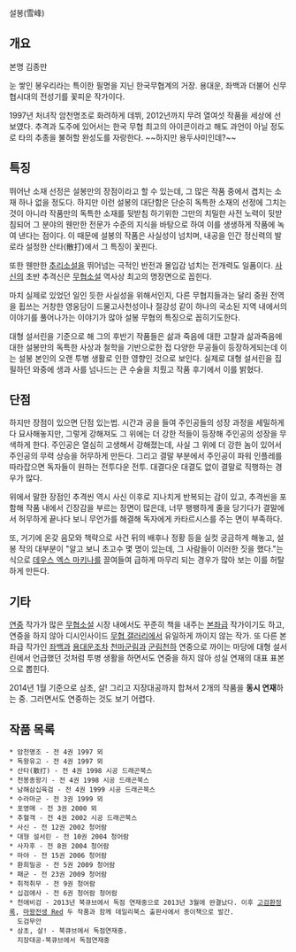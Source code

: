 설봉(雪峰)


== 개요 ==

본명 김종만 

눈 쌓인 봉우리라는 특이한 필명을 지닌 한국무협계의 거장. 용대운, 좌백과 더불어 신무협시대의 전성기를 꽃피운 작가이다.

1997년 처녀작 암천명조로 화려하게 데뷔, 2012년까지 무려 열여섯 작품을 세상에 선보였다. 추격과 도주에 있어서는 한국 무협 최고의 아이콘이라고 해도 과언이 아닐 정도로 타의 추종을 불허할 완성도를 자랑한다. ~~하지만 용두사미인데?~~

== 특징 ==
뛰어난 소재 선정은 설봉만의 장점이라고 할 수 있는데, 그 많은 작품 중에서 겹치는 소재 하나 없을 정도다. 하지만 이런 설봉의 대단함은 단순히 독특한 소재의 선정에 그치는 것이 아니라 작품만의 독특한 소재를 뒷받침 하기위한 그만의 치밀한 사전 노력이 뒷받침되어 그 분야의 웬만한 전문가 수준의 지식을 바탕으로 하여 이를 생생하게 작품에 녹여 낸다는 점이다. 이 때문에 설봉의 작품은 사실성이 넘치며, 내공을 인간 정신력의 발로라 설정한 산타(散打)에서 그 특징이 꽃핀다.

또한 웬만한 [[추리소설]]을 뛰어넘는 극적인 반전과 몰입감 넘치는 전개력도 일품이다. [[사신]]의 초반 추격신은 [[무협소설]] 역사상 최고의 명장면으로 꼽힌다.

마치 실제로 있었던 일인 듯한 사실성을 위해서인지, 다른 무협지들과는 달리 중원 전역을 휩쓰는 거창한 영웅담이 드물고사천성이나 절강성 같이 하나의 국소된 지역 내에서의 이야기를 풀어나가는 이야기가 많아 설봉 무협의 특징으로 꼽히기도한다.

대형 설서린을 기준으로 해 그의 후반기 작품들은 삶과 죽음에 대한 고찰과 삶과죽음에대한 설봉만의 독특한 사상과 철학을 기반으로한  접 다양한 무공들이 등장하게되는데 이는 설봉 본인의 오랜 투병 생활로 인한 영향인 것으로 보인다. 실제로 대형 설서린을 집필하던 와중에 생과 사를 넘나드는 큰 수술을 치뤘고 작품 후기에서 이를 밝혔다. 

== 단점 ==
하지만 장점이 있으면 단점 있는법.  시간과 공을 들여 주인공들의 성장 과정을 세밀하게 다 묘사해놓지만, 그렇게 강해져도 그 위에는 더 강한 적들이 등장해 주인공의 성장을 무색하게 한다. 주인공은 열심히 고생해서 강해졌는데, 사실 그 위에 더 강한 놈이 있어서 주인공의 무력 상승을 허무하게 만든다. 그리고 결말 부분에서 주인공이 파워 인플레를 따라잡으면 독자들이 원하는 전투다운 전투. 대결다운 대결도 없이 결말로 직행하는 경우가 많다.

위에서 말한 장점인 추격씬 역시 사신 이후로 지나치게 반복되는 감이 있고, 추격씬을 포함해 작품 내에서 긴장감을 부르는 장면이 많은데, 너무 팽팽하게 줄을 당기다가 결말에서 허무하게 끝나다 보니 무언가를 해결해 독자에게 카타르시스를 주는 면이 부족하다. 

또, 거기에 온갖 음모와 책략으로 사건 뒤의 배후나 정황 등을 실컷 궁금하게 해놓고, 설봉 작의 대부분이 "알고 보니 초고수 몇 명이 있는데, 그 사람들이 이러한 짓을 했다."는 식으로 [[데우스 엑스 마키나]]를 끌여들여 급하게 마무리 되는 경우가 많아 보는 이를 허탈하게 만든다. 



== 기타 ==
[[연중]] 작가가 많은 [[무협소설]] 시장 내에서도 꾸준히 책을 내주는 [[본좌]]급 작가이기도 하고, 연중을 하지 않아 디시인사이드 [[무협 갤러리]]에서 유일하게 까이지 않는 작가. 또 다른 본좌급 작가인 [[좌백]]과 [[용대운]]조차 [[천마군림]]과 [[군림천하]] 연중으로 까이는 마당에 대형 설서린에서 언급했던 것처럼 투병 생활을 하면서도 연중을 하지 않아 성실 연재의 대표 표본으로 뽑힌다.

2014년 1월 기준으로 삼초, 살! 그리고 지장대공까지 합쳐서 2개의 작품을 '''동시 연재'''하는 중. 그러면서도 연중하는 것도 보기 어렵다.
== 작품 목록 == 
 * 암천명조 - 전 4권 1997 뫼
 * 독왕유고 - 전 4권 1997 뫼
 * 산타(散打) - 전 4권 1998 시공 드래곤북스
 * 천봉종왕기 - 전 4권 1998 시공 드래곤북스 
 * 남해삼십육검 - 전 4권 1999 시공 드래곤북스
 * 수라마군 - 전 3권 1999 뫼
 * 포영매 - 전 3권 2000 뫼
 * 추혈객 - 전 4권 2002 시공 드래곤북스
 * 사신 - 전 12권 2002 청어람
 * 대형 설서린 - 전 10권 2004 청어람
 * 사자후 - 전 8권 2004 청어람
 * 마야 - 전 15권 2006 청어람
 * 환희밀공 - 전 5권 2009 청어람
 * 패군 - 전 23권 2009 청어람
 * 취적취무 - 전 9권 청어람
 * 십검애사 - 전 6권 청어람 청어람
 * 천애비검 - 2013년 북큐브에서 독점 연재중으로 2013년 3월에 완결났다. 이후 [[고검환정록]], [[마왕전생 Red]] 두 작품과 함께 데일리북스 출판사에서 종이책으로 발간.
   도검무안
 * 삼초, 살! - 북큐브에서 독점연재중.
   지장대공-북큐브에서 독점연재중
   
